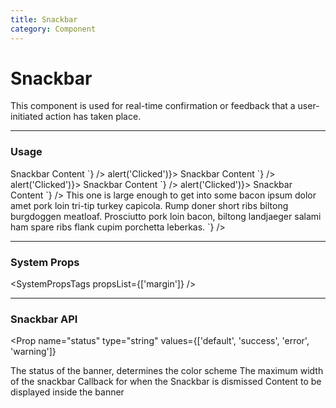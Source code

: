```yaml
---
title: Snackbar
category: Component
---
```



# Snackbar

This component is used for real-time confirmation or feedback that a user-initiated action has taken place.

---

### Usage

<LiveCode>
  <LiveCode.Content
    title="Default Informational"
    code={`
      <Snackbar>
        Snackbar Content
      </Snackbar>
    `}
  />
  <LiveCode.Content
    title="Success"
    code={`<Snackbar status="success" onDismiss={() => alert('Clicked')}>
  Snackbar Content
</Snackbar>`}
  />
  <LiveCode.Content
    title="Warning"
    code={`
<Snackbar status="warning" onDismiss={() => alert('Clicked')}>
  Snackbar Content
</Snackbar>
    `}
  />
  <LiveCode.Content
    title="Error"
    code={`
<Snackbar status="error" onDismiss={() => alert('Clicked')}>
  Snackbar Content
</Snackbar>
    `}
  />
  <LiveCode.Content
    title="Long Content"
    code={`
<Snackbar maxWidth={500}>
  This one is large enough to get into some bacon ipsum dolor amet pork loin tri-tip turkey capicola. Rump doner short ribs biltong burgdoggen meatloaf. Prosciutto pork loin bacon, biltong landjaeger salami ham spare ribs flank cupim porchetta leberkas.
</Snackbar>
    `}
  />
</LiveCode>

---

### System Props

<SystemPropsTags propsList={['margin']} />

---

### Snackbar API

<Prop
  name="status"
  type="string"
  values={['default', 'success', 'error', 'warning']}
>
  The status of the banner, determines the color scheme
</Prop>
<Prop name="maxWidth" type="number">
  The maximum width of the snackbar
</Prop>
<Prop name="onDismiss" type="function">
  Callback for when the Snackbar is dismissed
</Prop>
<Prop name="children" type="React node">
  Content to be displayed inside the banner
</Prop>
